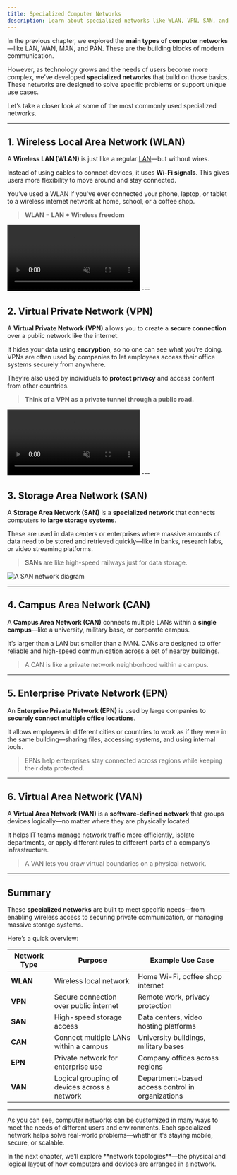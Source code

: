 ```yaml
---
title: Specialized Computer Networks
description: Learn about specialized networks like WLAN, VPN, SAN, and others, and how they serve specific needs in different environments.
---
```



In the previous chapter, we explored the **main types of computer networks**—like LAN, WAN, MAN, and PAN. These are the building blocks of modern communication.

However, as technology grows and the needs of users become more complex, we’ve developed **specialized networks** that build on those basics. These networks are designed to solve specific problems or support unique use cases.

Let’s take a closer look at some of the most commonly used specialized networks.

---

## 1. Wireless Local Area Network (WLAN)

A **Wireless LAN (WLAN)** is just like a regular [LAN](/guides/basics/types-of-computer-networks/#1-local-area-network-lan)—but without wires.

Instead of using cables to connect devices, it uses **Wi-Fi signals**. This gives users more flexibility to move around and stay connected.

You’ve used a WLAN if you've ever connected your phone, laptop, or tablet to a wireless internet network at home, school, or a coffee shop.

> **WLAN = LAN + Wireless freedom**

<video autoplay loop muted playsinline>
  <source src="/videos/basics/wlan-network.mp4" type="video/mp4" />
  Your browser does not support the video tag.
</video>
---

## 2. Virtual Private Network (VPN)

A **Virtual Private Network (VPN)** allows you to create a **secure connection** over a public network like the internet.

It hides your data using **encryption**, so no one can see what you’re doing. VPNs are often used by companies to let employees access their office systems securely from anywhere.

They’re also used by individuals to **protect privacy** and access content from other countries.

> **Think of a VPN as a private tunnel through a public road.**

<video autoplay loop muted playsinline>
  <source src="/videos/basics/vpn-network.mp4" type="video/mp4" />
  Your browser does not support the video tag.
</video>
---

## 3. Storage Area Network (SAN)

A **Storage Area Network (SAN)** is a **specialized network** that connects computers to **large storage systems**.

These are used in data centers or enterprises where massive amounts of data need to be stored and retrieved quickly—like in banks, research labs, or video streaming platforms.

> **SANs** are like high-speed railways just for data storage.

<Image
  src="/images/basics/san-network.webp"
  alt="A SAN network diagram"
  width={1200}
  height={630}
/>

---

## 4. Campus Area Network (CAN)

A **Campus Area Network (CAN)** connects multiple LANs within a **single campus**—like a university, military base, or corporate campus.

It’s larger than a LAN but smaller than a MAN. CANs are designed to offer reliable and high-speed communication across a set of nearby buildings.

> A CAN is like a private network neighborhood within a campus.

---

## 5. Enterprise Private Network (EPN)

An **Enterprise Private Network (EPN)** is used by large companies to **securely connect multiple office locations**.

It allows employees in different cities or countries to work as if they were in the same building—sharing files, accessing systems, and using internal tools.

> EPNs help enterprises stay connected across regions while keeping their data protected.

---

## 6. Virtual Area Network (VAN)

A **Virtual Area Network (VAN)** is a **software-defined network** that groups devices logically—no matter where they are physically located.

It helps IT teams manage network traffic more efficiently, isolate departments, or apply different rules to different parts of a company’s infrastructure.

> A VAN lets you draw virtual boundaries on a physical network.

---

## Summary

These **specialized networks** are built to meet specific needs—from enabling wireless access to securing private communication, or managing massive storage systems.

Here’s a quick overview:

| **Network Type** | **Purpose**                                  | **Example Use Case**                             |
| ---------------- | -------------------------------------------- | ------------------------------------------------ |
| **WLAN**         | Wireless local network                       | Home Wi-Fi, coffee shop internet                 |
| **VPN**          | Secure connection over public internet       | Remote work, privacy protection                  |
| **SAN**          | High-speed storage access                    | Data centers, video hosting platforms            |
| **CAN**          | Connect multiple LANs within a campus        | University buildings, military bases             |
| **EPN**          | Private network for enterprise use           | Company offices across regions                   |
| **VAN**          | Logical grouping of devices across a network | Department-based access control in organizations |

---

As you can see, computer networks can be customized in many ways to meet the needs of different users and environments. Each specialized network helps solve real-world problems—whether it's staying mobile, secure, or scalable.

<Aside type="note">
  In the next chapter, we’ll explore **network topologies**—the physical and
  logical layout of how computers and devices are arranged in a network.
</Aside>
